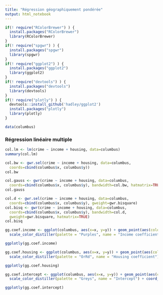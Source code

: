 ```yaml
---
title: "Régression géographiquement pondérée"
output: html_notebook
---
```


```r
if(! require("RColorBrewer") ) {
  install.packages("RColorBrewer")
  library(RColorBrewer)
}
if(! require("spgwr") ) {
  install.packages("spgwr")
  library(spgwr)
}
if(! require("ggplot2") ) {
  install.packages("ggplot2")
  library(ggplot2)
}
if(! require("devtools") ) {
  install.packages("devtools")
  library(devtools)
}
if(! require("plotly") ) {
  devtools::install_github('hadley/ggplot2')
  install.packages("plotly")
  library(plotly)
}
```

```r
data(columbus)
```

### Régression linéaire multiple

```r
col.lm <- lm(crime ~ income + housing, data=columbus)
summary(col.lm)
```

```r
col.bw <- gwr.sel(crime ~ income + housing, data=columbus,
  coords=cbind(columbus$x, columbus$y))
col.bw
```

```r
col.gauss <- gwr(crime ~ income + housing, data=columbus,
  coords=cbind(columbus$x, columbus$y), bandwidth=col.bw, hatmatrix=TRUE)
col.gauss
```

```r
col.d <- gwr.sel(crime ~ income + housing, data=columbus,
  coords=cbind(columbus$x, columbus$y), gweight=gwr.bisquare)
col.bisq <- gwr(crime ~ income + housing, data=columbus,
  coords=cbind(columbus$x, columbus$y), bandwidth=col.d, 
  gweight=gwr.bisquare, hatmatrix=TRUE)
col.bisq
```


```r
gg.coef.income <- ggplot(columbus, aes(x=x, y=y)) + geom_point(aes(color=as.data.frame(col.gauss$SDF)$income)) + 
  scale_color_distiller(palette = "Purples", name = "Income coefficient") + coord_equal() + theme_minimal()
```

```r
ggplotly(gg.coef.income)
```

```r
gg.coef.housing <- ggplot(columbus, aes(x=x, y=y)) + geom_point(aes(color=as.data.frame(col.gauss$SDF)$housing)) + 
  scale_color_distiller(palette = "OrRd", name = "Housing coefficient") + coord_equal() + theme_minimal()
```

```r
ggplotly(gg.coef.housing)
```

```r
gg.coef.intercept <- ggplot(columbus, aes(x=x, y=y)) + geom_point(aes(color=as.data.frame(col.gauss$SDF)$X.Intercept.)) + 
  scale_color_distiller(palette = "Greys", name = "Intercept") + coord_equal() + theme_minimal()
```

```r
ggplotly(gg.coef.intercept)
```



